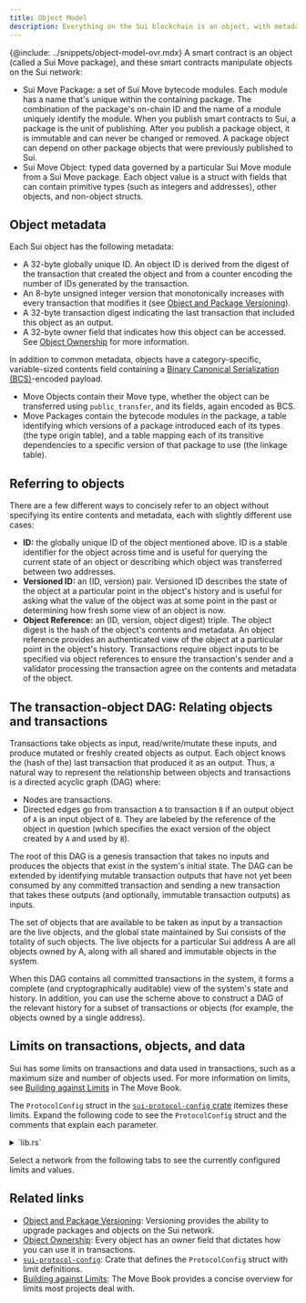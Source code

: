 ```yaml
---
title: Object Model
description: Everything on the Sui blockchain is an object, with metadata, type of ownership, and a referencing scheme. 
---
```



{@include: ../snippets/object-model-ovr.mdx} A smart contract is an object (called a Sui Move package), and these smart contracts manipulate objects on the Sui network:

- Sui Move Package: a set of Sui Move bytecode modules. Each module has a name that's unique within the containing package. The combination of the package's on-chain ID and the name of a module uniquely identify the module. When you publish smart contracts to Sui, a package is the unit of publishing. After you publish a package object, it is immutable and can never be changed or removed. A package object can depend on other package objects that were previously published to Sui.
- Sui Move Object: typed data governed by a particular Sui Move module from a Sui Move package. Each object value is a struct with fields that can contain primitive types (such as integers and addresses), other objects, and non-object structs. 

## Object metadata 

Each Sui object has the following metadata:

- A 32-byte globally unique ID. An object ID is derived from the digest of the transaction that created the object and from a counter encoding the number of IDs generated by the transaction.
- An 8-byte unsigned integer version that monotonically increases with every transaction that modifies it (see [Object and Package Versioning](./versioning.mdx)).
- A 32-byte transaction digest indicating the last transaction that included this object as an output.
- A 32-byte owner field that indicates how this object can be accessed. See [Object Ownership](./object-ownership.mdx) for more information.

In addition to common metadata, objects have a category-specific, variable-sized contents field containing a [Binary Canonical Serialization (BCS)](https://docs.rs/bcs/latest/bcs/)-encoded payload.

- Move Objects contain their Move type, whether the object can be transferred using `public_transfer`, and its fields, again encoded as BCS.
- Move Packages contain the bytecode modules in the package, a table identifying which versions of a package introduced each of its types (the type origin table), and a table mapping each of its transitive dependencies to a specific version of that package to use (the linkage table).

## Referring to objects 

There are a few different ways to concisely refer to an object without specifying its entire contents and metadata, each with slightly different use cases:
- **ID:** the globally unique ID of the object mentioned above. ID is a stable identifier for the object across time and is useful for querying the current state of an object or describing which object was transferred between two addresses.
- **Versioned ID:** an (ID, version) pair. Versioned ID describes the state of the object at a particular point in the object's history and is useful for asking what the value of the object was at some point in the past or determining how fresh some view of an object is now.
- **Object Reference:** an (ID, version, object digest) triple. The object digest is the hash of the object's contents and metadata. An object reference provides an authenticated view of the object at a particular point in the object's history. Transactions require object inputs to be specified via object references to ensure the transaction's sender and a validator processing the transaction agree on the contents and metadata of the object.

## The transaction-object DAG: Relating objects and transactions 

Transactions take objects as input, read/write/mutate these inputs, and produce mutated or freshly created objects as output. Each object knows the (hash of the) last transaction that produced it as an output. Thus, a natural way to represent the relationship between objects and transactions is a directed acyclic graph (DAG) where:

- Nodes are transactions.
- Directed edges go from transaction `A` to transaction `B` if an output object of `A` is an input object of `B`. They are labeled by the reference of the object in question (which specifies the exact version of the object created by `A` and used by `B`).

The root of this DAG is a genesis transaction that takes no inputs and produces the objects that exist in the system's initial state. The DAG can be extended by identifying mutable transaction outputs that have not yet been consumed by any committed transaction and sending a new transaction that takes these outputs (and optionally, immutable transaction outputs) as inputs.

The set of objects that are available to be taken as input by a transaction are the live objects, and the global state maintained by Sui consists of the totality of such objects. The live objects for a particular Sui address A are all objects owned by A, along with all shared and immutable objects in the system.

When this DAG contains all committed transactions in the system, it forms a complete (and cryptographically auditable) view of the system's state and history. In addition, you can use the scheme above to construct a DAG of the relevant history for a subset of transactions or objects (for example, the objects owned by a single address).

## Limits on transactions, objects, and data 

Sui has some limits on transactions and data used in transactions, such as a maximum size and number of objects used. For more information on limits, see [Building against Limits](https://move-book.com/guides/building-against-limits.html) in The Move Book.

The `ProtocolConfig` struct in the [`sui-protocol-config` crate](https://github.com/MystenLabs/sui/blob/main/crates/sui-protocol-config/src/lib.rs) itemizes these limits. Expand the following code to see the `ProtocolConfig` struct and the comments that explain each parameter.

<details>
<summary>
`lib.rs`
</summary>
{@inject: crates/sui-protocol-config/src/lib.rs#struct=ProtocolConfig}
</details>

Select a network from the following tabs to see the currently configured limits and values.

<ProtocolConfig/>

## Related links

- [Object and Package Versioning](./versioning.mdx): Versioning provides the ability to upgrade packages and objects on the Sui network.
- [Object Ownership](./object-ownership.mdx): Every object has an owner field that dictates how you can use it in transactions.
- [`sui-protocol-config`](https://github.com/MystenLabs/sui/blob/main/crates/sui-protocol-config/src/lib.rs): Crate that defines the `ProtocolConfig` struct with limit definitions.
- [Building against Limits](https://move-book.com/guides/building-against-limits.html): The Move Book provides a concise overview for limits most projects deal with.